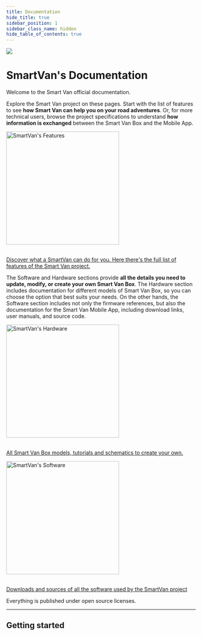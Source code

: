```yaml
---
title: Documentation
hide_title: true
sidebar_position: 1
sidebar_class_name: hidden
hide_table_of_contents: true
---
```



<img
  className={styles_docs.header_image}
  src="/img/docs/header.png" />

# SmartVan's Documentation


Welcome to the Smart Van official documentation.

Explore the Smart Van project on these pages. Start with the list of features
to see **how Smart Van can help you on your road adventures**. Or, for more
technical users, browse the project specifications to understand **how
information is exchanged** between the Smart Van Box and the Mobile App.

<div className={styles.cards_container}>
  <a href="/docs/features"
    style={{textDecoration: "none"}}>
    <Card className={styles.card_style}>
      <img
        src="/img/docs/features_logo.png"
        alt="SmartVan's Features"
        width="300px" />
      <div className={styles.card_div_style}>
        <MapFeatures/><br/>
        <p>
          Discover what a SmartVan can do for you. Here there's the full list of
          features of the Smart Van project.
        </p>
      </div>
    </Card>
  </a>
</div>

The Software and Hardware sections provide **all the details you need to update,
modify, or create your own Smart Van Box**. The Hardware section includes
documentation for different models of Smart Van Box, so you can choose the
option that best suits your needs. On the other hands, the Software section
includes not only the firmware references, but also the documentation for the
Smart Van Mobile App, including download links, user manuals, and source code.

<div className={styles.cards_container}>
  <a href="/docs/hardware"
    style={{textDecoration: "none"}}>
    <Card className={styles.card_style}>
      <img
        src="/img/docs/hardware_logo.png"
        alt="SmartVan's Hardware"
        width="300px" />
      <div className={styles.card_div_style}>
        <MapHardware/><br/>
        <p>
          All Smart Van Box models, tutorials and schematics to create your own.
        </p>
      </div>
    </Card>
  </a>
  <a href="/docs/software"
    style={{textDecoration: "none"}}>
    <Card className={styles.card_style}>
      <img
        src="/img/docs/software_logo.png"
        alt="SmartVan's Software"
        width="300px" />
      <div className={styles.card_div_style}>
        <MapSoftware/><br/>
        <p>
          Downloads and sources of all the software used by the SmartVan project
        </p>
      </div>
    </Card>
  </a>

</div>

Everything is published under open source licenses.

---

## Getting started

<GettingStarted notitle/>
